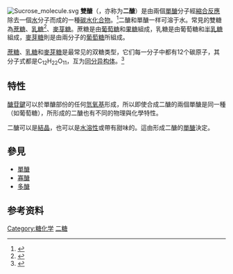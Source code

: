 {{NoteAT|G1=生命科学}}
[[File:Sucrose_molecule.svg|thumb]]
'''雙醣'''（{{lang-en|Disaccharide}}，亦称为'''二醣'''）是由兩個[[單醣|單醣]]分子經[[縮合反應|縮合反應]]除去一個[[水|水]]分子而成的一種[[碳水化合物|碳水化合物]]。<ref>{{Cite web |url=http://www.merriam-webster.com/medical/biose |title=Biose on www.merriam-webster.org |accessdate=2015-07-18 |archive-date=2020-07-13 |archive-url=https://web.archive.org/web/20200713224251/https://www.merriam-webster.com/medical/biose |dead-url=no }}</ref>二醣和單醣一样可溶于水。常見的雙糖為[[蔗糖|蔗糖]]、[[乳糖|乳糖]]<ref>{{GoldBookRef|title=disaccharides|file=D01776}}</ref>、[[麥芽糖|麥芽糖]]。蔗糖是由[[葡萄糖|葡萄糖]]和[[果糖|果糖]]組成，乳糖是由葡萄糖和[[半乳糖|半乳糖]]組成，[[麥芽糖|麥芽糖]]則是由兩分子的[[葡萄糖|葡萄糖]]所組成。

[[蔗糖|蔗糖]]、[[乳糖|乳糖]]和[[麥芽糖|麥芽糖]]是最常见的双糖类型，它们每一分子中都有12个碳原子，其分子式都是C<sub>12</sub>H<sub>22</sub>O<sub>11</sub>，互为[[同分异构体|同分异构体]]。<ref>{{cite book|title=Biology- A course for O Level|page=59|isbn=9810190964}}</ref>

== 特性 ==
[[醣苷鍵|醣苷鍵]]可以於單醣部份的任何[[氫氧基|氫氧基]]形成，所以即使合成二醣的兩個單醣是同一種（如葡萄糖），所形成的二醣也有不同的物理與化學特性。

二醣可以是[[結晶|結晶]]，也可以是[[水溶性|水溶性]]或帶有甜味的。這由形成二醣的[[單醣|單醣]]決定。

==參見==
*[[單醣|單醣]]
*[[寡醣|寡醣]]
*[[多醣|多醣]]

== 参考资料 ==
{{reflist}}

{{Carbohydrates}}
{{biochem-stub}}

[[Category:糖化学|Category:糖化学]]
[[Category:二糖|]]